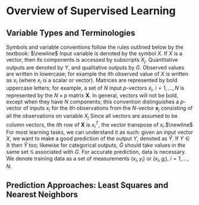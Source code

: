 # Overview of Supervised Learning {}

## Variable Types and Terminologies
Symbols and variable conventions follow the rules outlined below by the textbook: $\newline$ Input variable is denoted by the symbol $X$. If $X$ is a vector, then its components is accessed by subscripts $X_j$. Quantitative outputs are denoted by $Y$, and qualitative outputs by $G$. Observed values are written in lowercase; for example the $i$th observed value of $X$ is written as $x_i$ (where $x_i$ is a scalar or vector). Matrices are represented by bold uppercase letters; for example, a set of $N$ input $p$-vectors $x_i$, $i = 1, ... , N$ is represented by the $N \times p$ matrix $\textbf{X}$. In general, vectors will not be bold, except when they have $N$ components; this convention distinguishes a $p$-vector of inputs $x_i$ for the $i$th observations from the $N$-vector $\textbf{x}_j$ consisting of all the observations on variable $X_j$ Since all vectors are assumed to be column vectors, the $i$th row of $\textbf{X}$ is $x_i^{T}$, the vector transpose of $x_i$.$\newline$
For most learning tasks, we can understand it as such: given an input vector $X$, we want to make a good prediction of the output $Y$, denoted as $\hat{Y}$. If $Y\in\mathbb{R}$ then $\hat{Y}$ too; likewise for categorical outputs, $\hat{G}$ should take values in the same set $\mathcal{G}$ associated with $G$.\newline
For accurate prediction, data is necessary. We denote training data as a set of measurements $(x_i,y_i)$ or $(x_i,g_i)$, $i = 1,...,N$.

\newpage

## Prediction Approaches: Least Squares and Nearest Neighbors 
